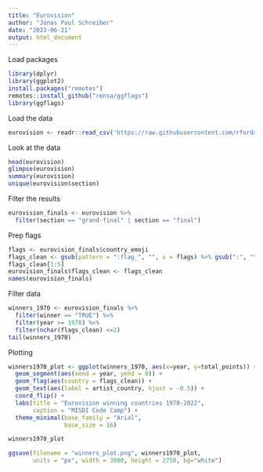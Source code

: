 ```yaml
---
title: "Eurovision"
author: "Jonas Paul Schreiber"
date: "2023-06-21"
output: html_document
---
```


Load packages

```r
library(dplyr)
library(ggplot2)
install.packages("remotes")
remotes::install_github("rensa/ggflags")
library(ggflags)

```

Load the data

```r
eurovision <- readr::read_csv('https://raw.githubusercontent.com/rfordatascience/tidytuesday/master/data/2022/2022-05-17/eurovision.csv')
```

Look at the data

```r
head(eurovision)
glimpse(eurovision)
summary(eurovision)
unique(eurovision$section)
```
Filter the results

```r
eurovision_finals <- eurovision %>% 
  filter(section == "grand-final" | section == "final")

```

Prep flags

```r
flags <- eurovision_finals$country_emoji
flags_clean <- gsub(pattern = ":flag_", "", x = flags) %>% gsub(":", "",.)
flags_clean[1:5]
eurovision_finals$flags_clean <- flags_clean
names(eurovision_finals)
```
Filter data
```r
winners_1970 <- eurovision_finals %>% 
  filter(winner == "TRUE") %>% 
  filter(year >= 1970) %>% 
  filter(nchar(flags_clean) <=2)
tail(winners_1970)
```

Plotting

```r
winners1970_plot <- ggplot(winners_1970, aes(x=year, y=total_points)) +
  geom_segment(aes(xend = year, yend = 0)) +
  geom_flag(aes(country = flags_clean)) +
  geom_text(aes(label = artist_country, hjust = -0.5)) +
  coord_flip() +
  labs(title = "Eurovision winning countries 1970-2022", 
       caption = "MISDI Code Camp") +
  theme_minimal(base_family = "Arial",
                base_size = 16)

winners1970_plot

ggsave(filename = "winners_plot.png", winners1970_plot, 
       units = "px", width = 3000, height = 2750, bg="white")

            
```

